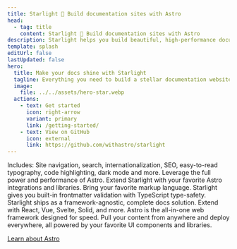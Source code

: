 ```yaml
---
title: Starlight 🌟 Build documentation sites with Astro
head:
  - tag: title
    content: Starlight 🌟 Build documentation sites with Astro
description: Starlight helps you build beautiful, high-performance documentation websites with Astro.
template: splash
editUrl: false
lastUpdated: false
hero:
  title: Make your docs shine with Starlight
  tagline: Everything you need to build a stellar documentation website. Fast, accessible, and easy-to-use.
  image:
    file: ../../assets/hero-star.webp
  actions:
    - text: Get started
      icon: right-arrow
      variant: primary
      link: /getting-started/
    - text: View on GitHub
      icon: external
      link: https://github.com/withastro/starlight
---
```



<CardGrid stagger>
	<Card title="Documentation that delights" icon="open-book">
		Includes: Site navigation, search, internationalization, SEO, easy-to-read
		typography, code highlighting, dark mode and more.
	</Card>
	<Card title="Powered by Astro" icon="rocket">
		Leverage the full power and performance of Astro. Extend Starlight with your
		favorite Astro integrations and libraries.
	</Card>
	<Card title="Markdown, Markdoc, and MDX" icon="document">
		Bring your favorite markup language. Starlight gives you built-in
		frontmatter validation with TypeScript type-safety.
	</Card>
	<Card title="Bring your own UI components" icon="puzzle">
		Starlight ships as a framework-agnostic, complete docs solution. Extend with
		React, Vue, Svelte, Solid, and more.
	</Card>
</CardGrid>

<TestimonialGrid title="Testimonials">
  <Testimonial
    dir="ltr"
    lang="en"
    date={new Date('10-20-23')}
    link={new URL('https://x.com/sylwiavargas')}
    avatar="https://pbs.twimg.com/profile_images/1382705200125853702/Ji3F2dl3_400x400.jpg"
    name="Sylwia"
    handle="SylwiaVargas"
    content="I used Starlight in my last job and loved it. Great components, intuitive design, and super-responsive community (whenever anyone needed something, they’d ship it soonish or tell you a workaround). Very pleasant experience."
  />
  <Testimonial
    dir="ltr"
    date={new Date('12-15-23')}
    link={new URL('https://x.com/sulco')}
    avatar="https://pbs.twimg.com/profile_images/1627613748818022401/SOy8wRn7_400x400.png"
    name="Tomek"
    handle="sulco"
    content="Starlight is our go-to example of a great DX: the speed, convenience, and attention to details is inspiring. It takes care of the tech and the looks, so you can focus on your content 👏
StackBlitz team absolutely loves it!"
  />
</TestimonialGrid>

<AboutAstro title="Brought to you by">
Astro is the all-in-one web framework designed for speed.
Pull your content from anywhere and deploy everywhere, all powered by your favorite UI components and libraries.

[Learn about Astro](https://astro.build/)

</AboutAstro>
